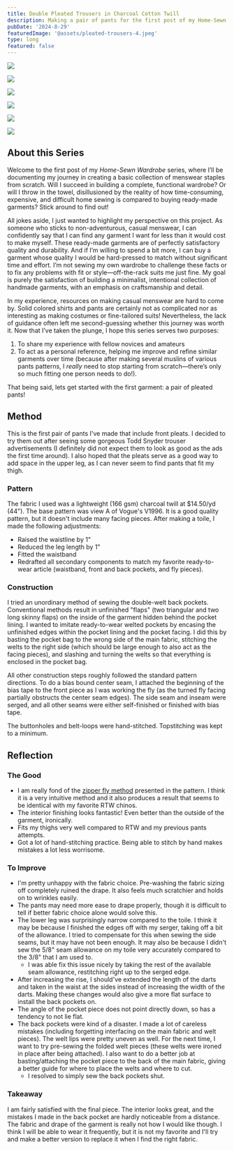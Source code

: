 ```yaml
---
title: Double Pleated Trousers in Charcoal Cotton Twill
description: Making a pair of pants for the first post of my Home-Sewn Wardrobe series.
pubDate: '2024-8-29'
featuredImage: '@assets/pleated-trousers-4.jpeg'
type: long
featured: false
---
```


![](../assets/pleated-trousers-6.jpeg)

![](../assets/pleated-trousers-4.jpeg)

![](../assets/pleated-trousers-3.jpeg)

![](../assets/pleated-trousers-5.jpeg)

![](../assets/pleated-trousers-1.jpeg)

![](../assets/pleated-trousers-2.jpeg)

## About this Series

Welcome to the first post of my *Home-Sewn Wardrobe* series, where I’ll be documenting my journey in creating a basic collection of menswear staples from scratch. Will I succeed in building a complete, functional wardrobe? Or will I throw in the towel, disillusioned by the reality of how time-consuming, expensive, and difficult home sewing is compared to buying ready-made garments? Stick around to find out!

All jokes aside, I just wanted to highlight my perspective on this project. As someone who sticks to non-adventurous, casual menswear, I can confidently say that I can find any garment I want for less than it would cost to make myself. These ready-made garments are of perfectly satisfactory quality and durability. And if I’m willing to spend a bit more, I can buy a garment whose quality I would be hard-pressed to match without significant time and effort. I’m not sewing my own wardrobe to challenge these facts or to fix any problems with fit or style—off-the-rack suits me just fine. My goal is purely the satisfaction of building a minimalist, intentional collection of handmade garments, with an emphasis on craftsmanship and detail.

In my experience, resources on making casual menswear are hard to come by. Solid colored shirts and pants are certainly not as complicated nor as interesting as making costumes or fine-tailored suits! Nevertheless, the lack of guidance often left me second-guessing whether this journey was worth it. Now that I’ve taken the plunge, I hope this series serves two purposes:
1. To share my experience with fellow novices and amateurs
2. To act as a personal reference, helping me improve and refine similar garments over time (because after making several muslins of various pants patterns, I _really_ need to stop starting from scratch—there’s only so much fitting one person needs to do!).

That being said, lets get started with the first garment: a pair of pleated pants! 

## Method
This is the first pair of pants I've made that include front pleats. I decided to try them out after seeing some gorgeous Todd Snyder trouser advertisements (I definitely did not expect them to look as good as the ads the first time around). I also hoped that the pleats serve as a good way to add space in the upper leg, as I can never seem to find pants that fit my thigh. 

### Pattern
The fabric I used was a lightweight (166 gsm) charcoal twill at $14.50/yd (44"). The base pattern was view A of Vogue's V1996. It is a good quality pattern, but it doesn't include many facing pieces. After making a toile, I made the following adjustments:
- Raised the waistline by 1"
- Reduced the leg length by 1"
- Fitted the waistband
- Redrafted all secondary components to match my favorite ready-to-wear article (waistband, front and back pockets, and fly pieces).

### Construction
I tried an unordinary method of sewing the double-welt back pockets. Conventional methods result in unfinished "flaps" (two triangular and two long skinny flaps) on the inside of the garment hidden behind the pocket lining. I wanted to imitate ready-to-wear welted pockets by encasing the unfinished edges within the pocket lining and the pocket facing. I did this by basting the pocket bag to the wrong side of the main fabric, stitching the welts to the right side (which should be large enough to also act as the facing pieces), and slashing and turning the welts so that everything is enclosed in the pocket bag. 

All other construction steps roughly followed the standard pattern directions. To do a bias bound center seam, I attached the beginning of the bias tape to the front piece as I was working the fly (as the turned fly facing partially obstructs the center seam edges). The side seam and inseam were serged, and all other seams were either self-finished or finished with bias tape.

The buttonholes and belt-loops were hand-stitched. Topstitching was kept to a minimum.
## Reflection
### The Good
- I am really fond of the [zipper fly method](https://simplicity.com/how-to-sew-fly-front-zipper) presented in the pattern. I think it is a very intuitive method and it also produces a result that seems to be identical with my favorite RTW chinos.
- The interior finishing looks fantastic! Even better than the outside of the garment, ironically. 
- Fits my thighs very well compared to RTW and my previous pants attempts.
- Got a lot of hand-stitching practice. Being able to stitch by hand makes mistakes a lot less worrisome.

### To Improve
- I'm pretty unhappy with the fabric choice. Pre-washing the fabric sizing off completely ruined the drape. It also feels much scratchier and holds on to wrinkles easily.
- The pants may need more ease to drape properly, though it is difficult to tell if better fabric choice alone would solve this.
-  The lower leg was surprisingly narrow compared to the toile. I think it may be because I finished the edges off with my serger, taking off a bit of the allowance. I tried to compensate for this when sewing the side seams, but it may have not been enough. It may also be because I didn't sew the 5/8" seam allowance on my toile very accurately compared to the 3/8" that I am used to. 
    - I was able fix this issue nicely by taking the rest of the available seam allowance, restitching right up to the serged edge.
- After increasing the rise, I should've extended the length of the darts and taken in the waist at the sides instead of increasing the width of the darts. Making these changes would also give a more flat surface to install the back pockets on.
- The angle of the pocket piece does not point directly down, so has a tendency to not lie flat.
- The back pockets were kind of a disaster. I made a lot of careless mistakes (including forgetting interfacing on the main fabric and welt pieces). The welt lips were pretty uneven as well. For the next time, I want to try pre-sewing the folded welt pieces (these welts were ironed in place after being attached). I also want to do a better job at basting/attaching the pocket piece to the back of the main fabric, giving a better guide for where to place the welts and where to cut. 
    - I resolved to simply sew the back pockets shut. 

### Takeaway
I am fairly satisfied with the final piece. The interior looks great, and the mistakes I made in the back pocket are hardly noticeable from a distance. The fabric and drape of the garment is really not how I would like though. I think I will be able to wear it frequently, but it is not my favorite and I'll try and make a better version to replace it when I find the right fabric.